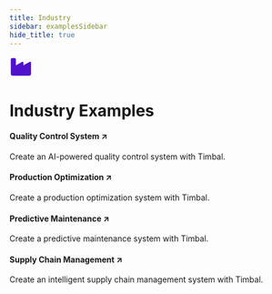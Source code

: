 ```yaml
---
title: Industry
sidebar: examplesSidebar
hide_title: true
---
```


<div style={{
  display: 'flex',
  flexDirection: 'column',
  alignItems: 'center',
  marginTop: '2rem',
  marginBottom: '2rem'
}}>
  <span className="timbal-category-icon">
    <svg width="40" height="40" fill="#5012cb" viewBox="0 0 576 512">
      <path d="M64 32C46.3 32 32 46.3 32 64l0 240 0 48 0 80c0 26.5 21.5 48 48 48l416 0c26.5 0 48-21.5 48-48l0-128 0-151.8c0-18.2-19.4-29.7-35.4-21.1L352 215.4l0-63.2c0-18.2-19.4-29.7-35.4-21.1L160 215.4 160 64c0-17.7-14.3-32-32-32L64 32z"/>
    </svg>
  </span>
  <h1 style={{ margin: 0, fontSize: '2rem' }}>Industry Examples</h1>
</div>

<div className={styles.grid}>
  <Link className={styles.card} href="https://github.com/your-repo/quality-control" target="_blank">
    <span className={styles.icon}></span>
    <h4>Quality Control System ↗</h4>
    <p>Create an AI-powered quality control system with Timbal.</p>
  </Link>

  <Link className={styles.card} href="https://github.com/your-repo/production-optimization" target="_blank">
    <span className={styles.icon}></span>
    <h4>Production Optimization ↗</h4>
    <p>Create a production optimization system with Timbal.</p>
  </Link>

  <Link className={styles.card} href="https://github.com/your-repo/predictive-maintenance" target="_blank">
    <span className={styles.icon}></span>
    <h4>Predictive Maintenance ↗</h4>
    <p>Create a predictive maintenance system with Timbal.</p>
  </Link>

  <Link className={styles.card} href="https://github.com/your-repo/supply-chain" target="_blank">
    <span className={styles.icon}></span>
    <h4>Supply Chain Management ↗</h4>
    <p>Create an intelligent supply chain management system with Timbal.</p>
  </Link>
</div> 